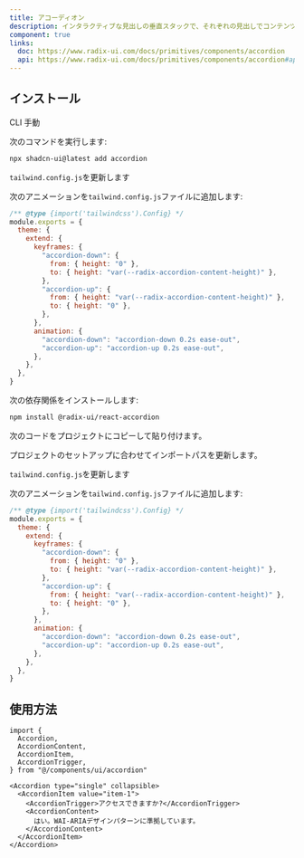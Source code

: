 ```yaml
---
title: アコーディオン
description: インタラクティブな見出しの垂直スタックで、それぞれの見出しでコンテンツのセクションが表示されます。
component: true
links:
  doc: https://www.radix-ui.com/docs/primitives/components/accordion
  api: https://www.radix-ui.com/docs/primitives/components/accordion#api-reference
---
```


<ComponentPreview
  name="accordion-demo"
  className="[&_.preview>[data-orientation=vertical]]:sm:max-w-[70%]"
  description="項目のあるアコーディオン"
/>

## インストール

<Tabs defaultValue="cli">

<TabsList>
  <TabsTrigger value="cli">CLI</TabsTrigger>
  <TabsTrigger value="manual">手動</TabsTrigger>
</TabsList>

<TabsContent value="cli">

<Steps>

<Step>次のコマンドを実行します:</Step>

```bash
npx shadcn-ui@latest add accordion
```

<Step>`tailwind.config.js`を更新します</Step>

次のアニメーションを`tailwind.config.js`ファイルに追加します:

```js title="tailwind.config.js" {5-18}
/** @type {import('tailwindcss').Config} */
module.exports = {
  theme: {
    extend: {
      keyframes: {
        "accordion-down": {
          from: { height: "0" },
          to: { height: "var(--radix-accordion-content-height)" },
        },
        "accordion-up": {
          from: { height: "var(--radix-accordion-content-height)" },
          to: { height: "0" },
        },
      },
      animation: {
        "accordion-down": "accordion-down 0.2s ease-out",
        "accordion-up": "accordion-up 0.2s ease-out",
      },
    },
  },
}
```

</Steps>

</TabsContent>

<TabsContent value="manual">

<Steps>

<Step>次の依存関係をインストールします:</Step>

```bash
npm install @radix-ui/react-accordion
```

<Step>次のコードをプロジェクトにコピーして貼り付けます。</Step>

<ComponentSource name="accordion" />

<Step>プロジェクトのセットアップに合わせてインポートパスを更新します。</Step>

<Step>`tailwind.config.js`を更新します</Step>

次のアニメーションを`tailwind.config.js`ファイルに追加します:

```js title="tailwind.config.js" {5-18}
/** @type {import('tailwindcss').Config} */
module.exports = {
  theme: {
    extend: {
      keyframes: {
        "accordion-down": {
          from: { height: "0" },
          to: { height: "var(--radix-accordion-content-height)" },
        },
        "accordion-up": {
          from: { height: "var(--radix-accordion-content-height)" },
          to: { height: "0" },
        },
      },
      animation: {
        "accordion-down": "accordion-down 0.2s ease-out",
        "accordion-up": "accordion-up 0.2s ease-out",
      },
    },
  },
}
```

</Steps>

</TabsContent>

</Tabs>

## 使用方法

```tsx
import {
  Accordion,
  AccordionContent,
  AccordionItem,
  AccordionTrigger,
} from "@/components/ui/accordion"
```

```tsx
<Accordion type="single" collapsible>
  <AccordionItem value="item-1">
    <AccordionTrigger>アクセスできますか?</AccordionTrigger>
    <AccordionContent>
      はい。WAI-ARIAデザインパターンに準拠しています。
    </AccordionContent>
  </AccordionItem>
</Accordion>
```